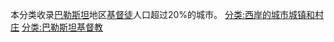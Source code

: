 本分类收录[[巴勒斯坦|巴勒斯坦]]地区[[基督徒|基督徒]]人口超过20%的城市。
[[分类:西岸的城市城镇和村庄|分类:西岸的城市城镇和村庄]]
[[分类:巴勒斯坦基督教|分类:巴勒斯坦基督教]]